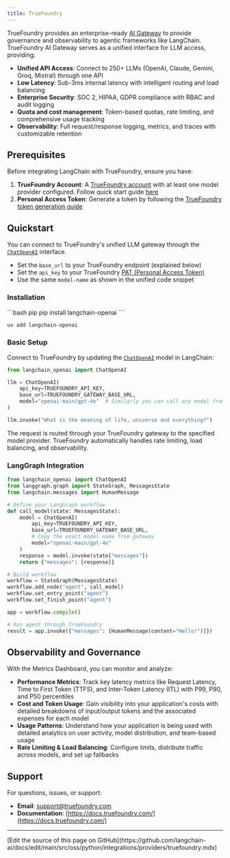 ```yaml
---
title: TrueFoundry
---
```


TrueFoundry provides an enterprise-ready [AI Gateway](https://www.truefoundry.com/ai-gateway) to provide governance and observability to agentic frameworks like LangChain. TrueFoundry AI Gateway serves as a unified interface for LLM access, providing:

- **Unified API Access**: Connect to 250+ LLMs (OpenAI, Claude, Gemini, Groq, Mistral) through one API
- **Low Latency**: Sub-3ms internal latency with intelligent routing and load balancing
- **Enterprise Security**: SOC 2, HIPAA, GDPR compliance with RBAC and audit logging
- **Quota and cost management**: Token-based quotas, rate limiting, and comprehensive usage tracking
- **Observability**: Full request/response logging, metrics, and traces with customizable retention


## Prerequisites

Before integrating LangChain with TrueFoundry, ensure you have:

1. **TrueFoundry Account**: A [TrueFoundry account](https://www.truefoundry.com/register) with at least one model provider configured. Follow quick start guide [here](https://docs.truefoundry.com/gateway/quick-start)
2. **Personal Access Token**: Generate a token by following the [TrueFoundry token generation guide](https://docs.truefoundry.com/gateway/authentication)

## Quickstart

You can connect to TrueFoundry's unified LLM gateway through the [`ChatOpenAI`](https://reference.langchain.com/python/integrations/langchain_openai/ChatOpenAI/) interface.

- Set the `base_url` to your TrueFoundry endpoint (explained below)
- Set the `api_key` to your TrueFoundry [PAT (Personal Access Token)](https://docs.truefoundry.com/gateway/authentication#personal-access-token-pat)
- Use the same `model-name` as shown in the unified code snippet


### Installation

<CodeGroup>
```bash pip
pip install langchain-openai
```

```bash uv
uv add langchain-openai
```
</CodeGroup>

### Basic Setup

Connect to TrueFoundry by updating the [`ChatOpenAI`](https://reference.langchain.com/python/integrations/langchain_openai/ChatOpenAI/) model in LangChain:

```python
from langchain_openai import ChatOpenAI

llm = ChatOpenAI(
    api_key=TRUEFOUNDRY_API_KEY,
    base_url=TRUEFOUNDRY_GATEWAY_BASE_URL,
    model="openai-main/gpt-4o"  # Similarly you can call any model from any model provider
)

llm.invoke("What is the meaning of life, universe and everything?")
```

The request is routed through your TrueFoundry gateway to the specified model provider. TrueFoundry automatically handles rate limiting, load balancing, and observability.

### LangGraph Integration


```python
from langchain_openai import ChatOpenAI
from langgraph.graph import StateGraph, MessagesState
from langchain.messages import HumanMessage

# Define your LangGraph workflow
def call_model(state: MessagesState):
    model = ChatOpenAI(
        api_key=TRUEFOUNDRY_API_KEY,
        base_url=TRUEFOUNDRY_GATEWAY_BASE_URL,
        # Copy the exact model name from gateway
        model="openai-main/gpt-4o"
    )
    response = model.invoke(state["messages"])
    return {"messages": [response]}

# Build workflow
workflow = StateGraph(MessagesState)
workflow.add_node("agent", call_model)
workflow.set_entry_point("agent")
workflow.set_finish_point("agent")

app = workflow.compile()

# Run agent through TrueFoundry
result = app.invoke({"messages": [HumanMessage(content="Hello!")]})
```


## Observability and Governance

With the Metrics Dashboard, you can monitor and analyze:

- **Performance Metrics**: Track key latency metrics like Request Latency, Time to First Token (TTFS), and Inter-Token Latency (ITL) with P99, P90, and P50 percentiles
- **Cost and Token Usage**: Gain visibility into your application's costs with detailed breakdowns of input/output tokens and the associated expenses for each model
- **Usage Patterns**: Understand how your application is being used with detailed analytics on user activity, model distribution, and team-based usage
- **Rate Limiting & Load Balancing**: Configure limits, distribute traffic across models, and set up fallbacks

## Support

For questions, issues, or support:

- **Email**: [support@truefoundry.com](mailto:support@truefoundry.com)
- **Documentation**: [https://docs.truefoundry.com/](https://docs.truefoundry.com/)

---

<Callout icon="pen-to-square" iconType="regular">
  [Edit the source of this page on GitHub](https://github.com/langchain-ai/docs/edit/main/src/oss/python/integrations/providers/truefoundry.mdx)
</Callout>
